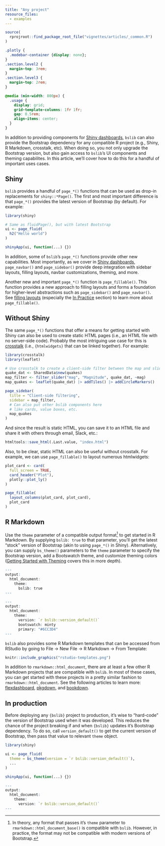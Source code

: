 ```yaml
---
title: "Any project"
resource_files:
  - examples
---
```


```r
source(
  rprojroot::find_package_root_file("vignettes/articles/_common.R")
)
```

```css
.plotly {
  .modebar-container {display: none};
}
.section.level2 {
  margin-top: 3rem;
}
.section.level3 {
  margin-top: 2rem;
}
```

```scss
@media (min-width: 800px) {
  .usage {
    display: grid;
    grid-template-columns: 1fr 1fr;
    gap: 0.5rem;
    align-items: center;
  }
}
```


In addition to providing components for [Shiny dashboards](dashboards.html), `bslib` can also provide the Bootstrap dependency for any compatible R project (e.g., Shiny, R Markdown, crosstalk, etc). When doing so, you not only upgrade the Bootstrap version, but also gain access to `bslib`'s UI components and theming capabilites. In this article, we'll cover how to do this for a handful of important uses cases.

## Shiny

`bslib` provides a handful of `page_*()` functions that can be used as drop-in replacements for `shiny::*Page()`. The first and most important difference is that `page_*()` provides the latest version of Bootstrap (by default). For example:

```r
library(shiny)

# Same as fluidPage(), but with latest Bootstrap
ui <- page_fluid(
  h2("Hello world")
)

shinyApp(ui, function(...) {})
```

In addition, some of `bslib`'s `page_*()` functions provide other new capabilities. Most importantly, as we cover in [Shiny dashboards](dashboards.html), `page_navbar()` and  `page_sidebar()` provide deep integration with sidebar layouts, filling layouts, navbar customizations, theming, and more.

Another new and important `page_*()` function is `page_fillable()`. This function provides a new approach to filling layouts and forms a foundation for higher-level abstractions such as `page_sidebar()` and `page_navbar()`. See [filling layouts](filling.html) (especially the [In Practice](filling.html#in-practice) section) to learn more about `page_fillable()`.


## Without Shiny

The same `page_*()` functions that offer a means for getting started with Shiny can also be used to create static HTML pages (i.e., an HTML file with no server-side code). Probably the most intriguing use case for this is [crosstalk](https://rstudio.github.io/crosstalk/) (i.e., `{htmlwidgets}` that can be linked together). For example:

```r
library(crosstalk)
library(leaflet)

# Use crosstalk to create a client-side filter between the map and slider
quake_dat <- SharedData$new(quakes)
map_filter <- filter_slider("mag", "Magnitude", quake_dat, ~mag)
map_quakes <- leaflet(quake_dat) |> addTiles() |> addCircleMarkers()

page_sidebar(
  title = "Client-side filtering",
  sidebar = map_filter,
  # Can also put other bslib components here
  # like cards, value boxes, etc.
  map_quakes
)
```

And since the result is static HTML, you can save it to an HTML file and share it with others through email, Slack, etc.:

```r
htmltools::save_html(.Last.value, "index.html")
```

Also, to be clear, static HTML can also be useful without crosstalk. For example, we can use `page_fillable()` to layout numerous htmlwidgets:

```r
plot_card <- card(
  full_screen = TRUE,
  card_header("Plot"),
  plotly::plot_ly()
)

page_fillable(
  layout_columns(plot_card, plot_card),
  plot_card
)
```


## R Markdown

Use the `theme` parameter of a compatible output format[^output-format] to get started in R Markdown.
By supplying `bslib: true` to that parameter, you'll get the latest "stock" version of Bootstrap (akin to using `page_*()` in Shiny). Alternatively, you can supply `bs_theme()` parameters to the `theme` parameter to specify the Bootstrap version, add a Bootswatch theme, and customize theming colors ([Getting Started with Theming](theming.html) covers this in more depth).

[^output-format]: In theory, any format that passes it's `theme` parameter to `rmarkdown::html_document_base()` is compatible with `bslib`.
However, in practice, the format may not be compatible with modern versions of Bootstrap.


::: usage
```r
---
output:
  html_document:
    theme:
      bslib: true
---
```

```r
---
output:
  html_document:
    theme:
      version: `r bslib::version_default()`
      bootswatch: minty
      primary: "#6CC3D4"
---
```
:::


:::: {.row .my-3}
::: col-md-6
`bslib` also provides some R Markdown templates that can be accessed from RStudio by going to File -> New File -> R Markdown -> From Template:
:::

::: col-md-6
```r
knitr::include_graphics("rstudio-templates.png")
```
:::
::::


In addition to `rmarkdown::html_document`, there are at least a few other R Markdown projects that are compatible with `bslib`. In most of these cases, you can get started with these projects in a pretty similar fashion to `rmarkdown::html_document`. See the following articles to learn more: [flexdashboard](https://flexdashboard-pkg.netlify.app/articles/theme.html), [pkgdown](https://pkgdown.r-lib.org/articles/customise.html), and [bookdown](https://pkgs.rstudio.com/bookdown/reference/bs4_book.html).


## In production

Before deploying any `{bslib}` project to production, it's wise to "hard-code" the version of Bootstrap used when it was developed. This reduces the chance of the project breaking if and when `{bslib}` updates it's Bootstrap dependency. To do so, call `version_default()` to get the current version of Bootstrap, then pass that value to relevant `theme` object.


::: usage
```r
library(shiny)

ui <- page_fluid(
  theme = bs_theme(version = `r bslib::version_default()`),
  ...
)

shinyApp(ui, function(...) {})
```

```r
---
output:
  html_document:
    theme:
      version: `r bslib::version_default()`
---
```
:::

